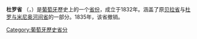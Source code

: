 {{Unreferenced|time=2022-02-10T02:45:37+00:00}}
'''杜罗省''' （{{lang-pt|Douro}}，{{IPA-pt|ˈdo(w)ɾu}}）是[[葡萄牙|葡萄牙]]歷史上的一个[[省_(葡萄牙)|省份]]，成立于1832年。涵盖了原[[贝拉省_(葡萄牙)|贝拉省]]与[[杜罗与米尼奥河间省|杜罗与米尼奥河间省]]的一部分。1835年，该省撤销。

{{葡萄牙历史省份}}
[[Category:葡萄牙歷史省分|Category:葡萄牙歷史省分]]